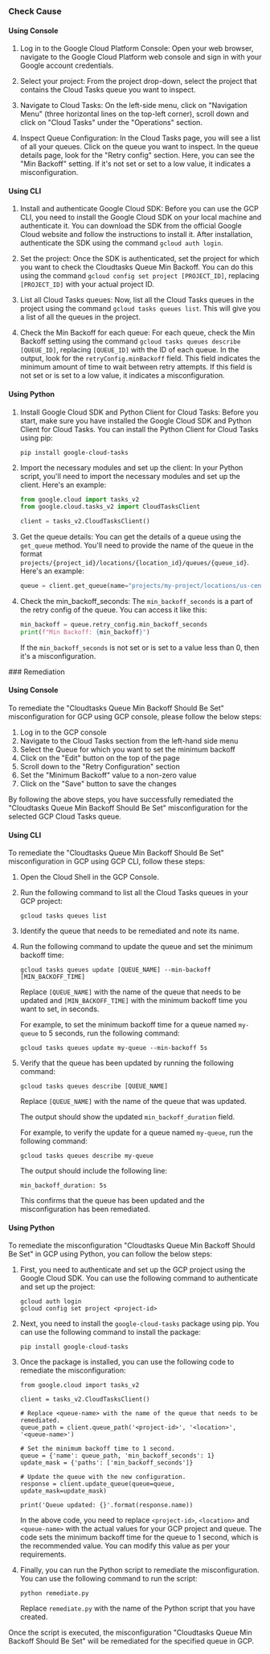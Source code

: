 

<Tabs><Tab title='Cause'>
### Check Cause

#### Using Console

1. Log in to the Google Cloud Platform Console: Open your web browser, navigate to the Google Cloud Platform web console and sign in with your Google account credentials.

2. Select your project: From the project drop-down, select the project that contains the Cloud Tasks queue you want to inspect.

3. Navigate to Cloud Tasks: On the left-side menu, click on "Navigation Menu" (three horizontal lines on the top-left corner), scroll down and click on "Cloud Tasks" under the "Operations" section.

4. Inspect Queue Configuration: In the Cloud Tasks page, you will see a list of all your queues. Click on the queue you want to inspect. In the queue details page, look for the "Retry config" section. Here, you can see the "Min Backoff" setting. If it's not set or set to a low value, it indicates a misconfiguration.

#### Using CLI

1. Install and authenticate Google Cloud SDK: Before you can use the GCP CLI, you need to install the Google Cloud SDK on your local machine and authenticate it. You can download the SDK from the official Google Cloud website and follow the instructions to install it. After installation, authenticate the SDK using the command `gcloud auth login`.

2. Set the project: Once the SDK is authenticated, set the project for which you want to check the Cloudtasks Queue Min Backoff. You can do this using the command `gcloud config set project [PROJECT_ID]`, replacing `[PROJECT_ID]` with your actual project ID.

3. List all Cloud Tasks queues: Now, list all the Cloud Tasks queues in the project using the command `gcloud tasks queues list`. This will give you a list of all the queues in the project.

4. Check the Min Backoff for each queue: For each queue, check the Min Backoff setting using the command `gcloud tasks queues describe [QUEUE_ID]`, replacing `[QUEUE_ID]` with the ID of each queue. In the output, look for the `retryConfig.minBackoff` field. This field indicates the minimum amount of time to wait between retry attempts. If this field is not set or is set to a low value, it indicates a misconfiguration.

#### Using Python

1. Install Google Cloud SDK and Python Client for Cloud Tasks: Before you start, make sure you have installed the Google Cloud SDK and Python Client for Cloud Tasks. You can install the Python Client for Cloud Tasks using pip:

   ```
   pip install google-cloud-tasks
   ```

2. Import the necessary modules and set up the client: In your Python script, you'll need to import the necessary modules and set up the client. Here's an example:

   ```python
   from google.cloud import tasks_v2
   from google.cloud.tasks_v2 import CloudTasksClient

   client = tasks_v2.CloudTasksClient()
   ```

3. Get the queue details: You can get the details of a queue using the `get_queue` method. You'll need to provide the name of the queue in the format `projects/{project_id}/locations/{location_id}/queues/{queue_id}`. Here's an example:

   ```python
   queue = client.get_queue(name="projects/my-project/locations/us-central1/queues/my-queue")
   ```

4. Check the min_backoff_seconds: The `min_backoff_seconds` is a part of the retry config of the queue. You can access it like this:

   ```python
   min_backoff = queue.retry_config.min_backoff_seconds
   print(f"Min Backoff: {min_backoff}")
   ```

   If the `min_backoff_seconds` is not set or is set to a value less than 0, then it's a misconfiguration.

</Tab>

<Tab title='Remediation'>
### Remediation

#### Using Console

To remediate the "Cloudtasks Queue Min Backoff Should Be Set" misconfiguration for GCP using GCP console, please follow the below steps:

1. Log in to the GCP console
2. Navigate to the Cloud Tasks section from the left-hand side menu
3. Select the Queue for which you want to set the minimum backoff
4. Click on the "Edit" button on the top of the page
5. Scroll down to the "Retry Configuration" section
6. Set the "Minimum Backoff" value to a non-zero value
7. Click on the "Save" button to save the changes

By following the above steps, you have successfully remediated the "Cloudtasks Queue Min Backoff Should Be Set" misconfiguration for the selected GCP Cloud Tasks queue.

#### Using CLI

To remediate the "Cloudtasks Queue Min Backoff Should Be Set" misconfiguration in GCP using GCP CLI, follow these steps:

1. Open the Cloud Shell in the GCP Console.

2. Run the following command to list all the Cloud Tasks queues in your GCP project:

   ```
   gcloud tasks queues list
   ```

3. Identify the queue that needs to be remediated and note its name.

4. Run the following command to update the queue and set the minimum backoff time:

   ```
   gcloud tasks queues update [QUEUE_NAME] --min-backoff [MIN_BACKOFF_TIME]
   ```

   Replace `[QUEUE_NAME]` with the name of the queue that needs to be updated and `[MIN_BACKOFF_TIME]` with the minimum backoff time you want to set, in seconds.

   For example, to set the minimum backoff time for a queue named `my-queue` to 5 seconds, run the following command:

   ```
   gcloud tasks queues update my-queue --min-backoff 5s
   ```

5. Verify that the queue has been updated by running the following command:

   ```
   gcloud tasks queues describe [QUEUE_NAME]
   ```

   Replace `[QUEUE_NAME]` with the name of the queue that was updated.

   The output should show the updated `min_backoff_duration` field.

   For example, to verify the update for a queue named `my-queue`, run the following command:

   ```
   gcloud tasks queues describe my-queue
   ```

   The output should include the following line:

   ```
   min_backoff_duration: 5s
   ```

   This confirms that the queue has been updated and the misconfiguration has been remediated.

#### Using Python

To remediate the misconfiguration "Cloudtasks Queue Min Backoff Should Be Set" in GCP using Python, you can follow the below steps:

1. First, you need to authenticate and set up the GCP project using the Google Cloud SDK. You can use the following command to authenticate and set up the project:

   ```
   gcloud auth login
   gcloud config set project <project-id>
   ```

2. Next, you need to install the `google-cloud-tasks` package using pip. You can use the following command to install the package:

   ```
   pip install google-cloud-tasks
   ```

3. Once the package is installed, you can use the following code to remediate the misconfiguration:

   ```
   from google.cloud import tasks_v2

   client = tasks_v2.CloudTasksClient()

   # Replace <queue-name> with the name of the queue that needs to be remediated.
   queue_path = client.queue_path('<project-id>', '<location>', '<queue-name>')

   # Set the minimum backoff time to 1 second.
   queue = {'name': queue_path, 'min_backoff_seconds': 1}
   update_mask = {'paths': ['min_backoff_seconds']}

   # Update the queue with the new configuration.
   response = client.update_queue(queue=queue, update_mask=update_mask)

   print('Queue updated: {}'.format(response.name))
   ```

   In the above code, you need to replace `<project-id>`, `<location>` and `<queue-name>` with the actual values for your GCP project and queue. The code sets the minimum backoff time for the queue to 1 second, which is the recommended value. You can modify this value as per your requirements.

4. Finally, you can run the Python script to remediate the misconfiguration. You can use the following command to run the script:

   ```
   python remediate.py
   ```

   Replace `remediate.py` with the name of the Python script that you have created.

Once the script is executed, the misconfiguration "Cloudtasks Queue Min Backoff Should Be Set" will be remediated for the specified queue in GCP.


</Tab>
</Tabs>